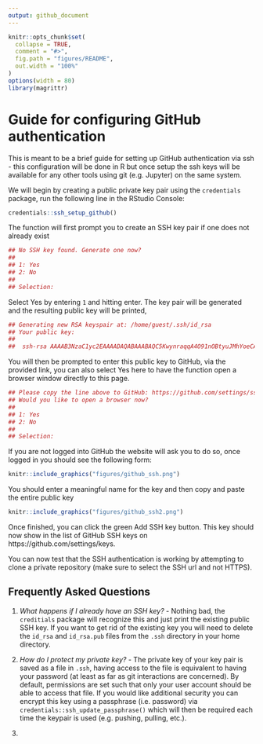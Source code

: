 ```yaml
---
output: github_document
---
```


```r
knitr::opts_chunk$set(
  collapse = TRUE,
  comment = "#>",
  fig.path = "figures/README",
  out.width = "100%"
)
options(width = 80)
library(magrittr)
```

# Guide for configuring GitHub authentication

This is meant to be a brief guide for setting up GitHub authentication via ssh - this configuration will be done in R but once setup the ssh keys will be available for any other tools using git (e.g. Jupyter) on the same system.

We will begin by creating a public private key pair using the `credentials` package, run the following line in the RStudio Console:
```r
credentials::ssh_setup_github()
```
The function will first prompt you to create an SSH key pair if one does not already exist
```r
## No SSH key found. Generate one now? 
## 
## 1: Yes
## 2: No
## 
## Selection: 
```
Select Yes by entering `1` and hitting enter. The key pair will be generated and the resulting public key will be printed, 
```r
## Generating new RSA keyspair at: /home/guest/.ssh/id_rsa
## Your public key:
## 
##  ssh-rsa AAAAB3NzaC1yc2EAAAADAQABAAABAQC5KwynraqqA4O91nOBtyuJMhYoeCAroSv7yC/GTXcjXsBvgYAlL0PCurJP7uRFbvkUaoBvuaGohR1qDlYNNWzH5FBDqftY+o35otq88mhDUaOmCzuik+MCLGiS/hp2D+5imc1Vqjabvk3fexMr7qkHrJE04vB/ZzI0iZzoZ0zGIJSistNODhrt6jCK7OzPFb4/lGGDxp0+vaGKeXIQGGdUwvMUD+HyNqTgO+g7rcdgmnVMWhhLH8uNb7tpQwDbRQu1h4R+xHO9JMHxFUz2cX4Du6GaQXuYLX3p8X276Nl8CU/V2R4CbGMJwO0Z0jcY8CVUhYBOIJsuS1a5ttHSoLCx 
```

You will then be prompted to enter this public key to GitHub, via the provided link, you can also select Yes here to have the function open a browser window directly to this page.

```r
## Please copy the line above to GitHub: https://github.com/settings/ssh/new
## Would you like to open a browser now? 
## 
## 1: Yes
## 2: No
## 
## Selection:
```

If you are not logged into GitHub the website will ask you to do so, once logged in you should see the following form:

```r
knitr::include_graphics("figures/github_ssh.png")
```

You should enter a meaningful name for the key and then copy and paste the entire public key

```r
knitr::include_graphics("figures/github_ssh2.png")
```

Once finished, you can click the green Add SSH key button. This key should now show in the list of GitHub SSH keys on https://github.com/settings/keys.

You can now test that the SSH authentication is working by attempting to clone a private repository (make sure to select the SSH url and not HTTPS).


## Frequently Asked Questions

1. *What happens if I already have an SSH key?* - Nothing bad, the `creditials` package will recognize this and just print the existing public SSH key. If you want to get rid of the existing key you will need to delete the `id_rsa` and `id_rsa.pub` files from the `.ssh` directory in your home directory.

2. *How do I protect my private key?* - The private key of your key pair is saved as a file in `.ssh`, having access to the file is equivalent to having your password (at least as far as git interactions are concerned). By default, permissions are set such that only your user account should be able to access that file. If you would like additional security you can encrypt this key using a passphrase (i.e. password) via `credentials::ssh_update_passphrase()` which will then be required each time the keypair is used (e.g. pushing, pulling, etc.).

3. 


